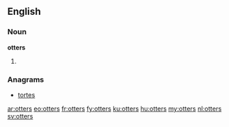 ==English==

===Noun===
'''otters'''

# {{plural of|[[otter]]}}

===Anagrams===
* [[tortes#English|tortes]]

[[ar:otters]]
[[eo:otters]]
[[fr:otters]]
[[fy:otters]]
[[ku:otters]]
[[hu:otters]]
[[my:otters]]
[[nl:otters]]
[[sv:otters]]